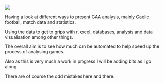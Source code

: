 
![](/Users/donagh/Documents/witnesstheanalysis/cprk.jpg)


Having a look at different ways to present GAA analysis, mainly Gaelic football, match data and statistics.

Using the data to get to grips with r, excel, databases, analysis and data visualisation among other things.

The overall aim is to see how much can be automated to help speed up the process of analysing games.

Also as this is very much a work in progress I will be adding bits as I go along. 

There are of course the odd mistakes here and there.

